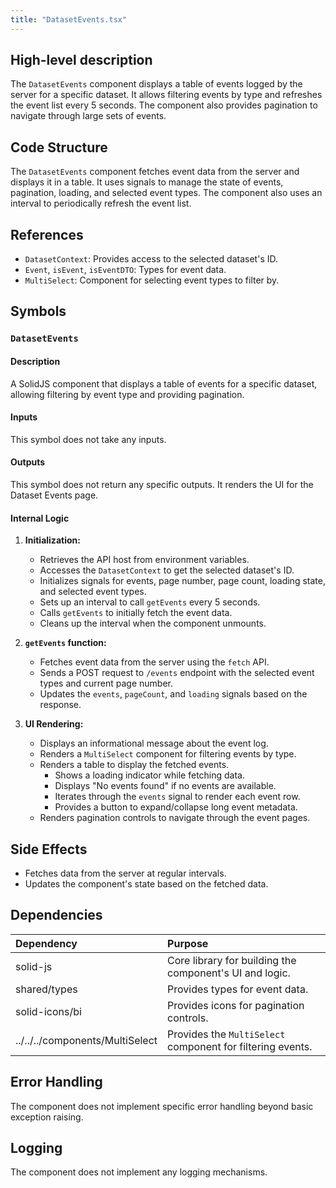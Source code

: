 ```yaml
---
title: "DatasetEvents.tsx"
---
```


## High-level description
The `DatasetEvents` component displays a table of events logged by the server for a specific dataset. It allows filtering events by type and refreshes the event list every 5 seconds. The component also provides pagination to navigate through large sets of events.

## Code Structure
The `DatasetEvents` component fetches event data from the server and displays it in a table. It uses signals to manage the state of events, pagination, loading, and selected event types. The component also uses an interval to periodically refresh the event list.

## References
- `DatasetContext`: Provides access to the selected dataset's ID.
- `Event`, `isEvent`, `isEventDTO`: Types for event data.
- `MultiSelect`: Component for selecting event types to filter by.

## Symbols
### `DatasetEvents`
#### Description
A SolidJS component that displays a table of events for a specific dataset, allowing filtering by event type and providing pagination.

#### Inputs
This symbol does not take any inputs.

#### Outputs
This symbol does not return any specific outputs. It renders the UI for the Dataset Events page.

#### Internal Logic
1. **Initialization:**
   - Retrieves the API host from environment variables.
   - Accesses the `DatasetContext` to get the selected dataset's ID.
   - Initializes signals for events, page number, page count, loading state, and selected event types.
   - Sets up an interval to call `getEvents` every 5 seconds.
   - Calls `getEvents` to initially fetch the event data.
   - Cleans up the interval when the component unmounts.

2. **`getEvents` function:**
   - Fetches event data from the server using the `fetch` API.
   - Sends a POST request to `/events` endpoint with the selected event types and current page number.
   - Updates the `events`, `pageCount`, and `loading` signals based on the response.

3. **UI Rendering:**
   - Displays an informational message about the event log.
   - Renders a `MultiSelect` component for filtering events by type.
   - Renders a table to display the fetched events.
     - Shows a loading indicator while fetching data.
     - Displays "No events found" if no events are available.
     - Iterates through the `events` signal to render each event row.
     - Provides a button to expand/collapse long event metadata.
   - Renders pagination controls to navigate through the event pages.

## Side Effects
- Fetches data from the server at regular intervals.
- Updates the component's state based on the fetched data.

## Dependencies
| Dependency | Purpose |
|:-----------|:--------|
| solid-js | Core library for building the component's UI and logic. |
| shared/types | Provides types for event data. |
| solid-icons/bi | Provides icons for pagination controls. |
| ../../../components/MultiSelect | Provides the `MultiSelect` component for filtering events. |

## Error Handling
The component does not implement specific error handling beyond basic exception raising.

## Logging
The component does not implement any logging mechanisms.
